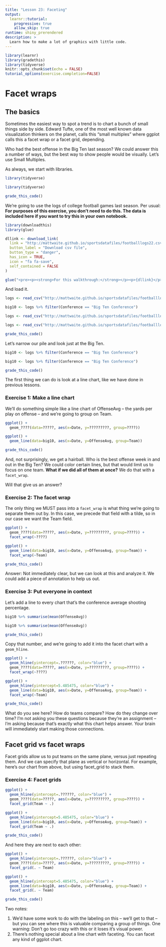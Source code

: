 ```yaml
---
title: "Lesson 23: Faceting"
output: 
  learnr::tutorial:
    progressive: true
    allow_skip: true
runtime: shiny_prerendered
description: >
  Learn how to make a lot of graphics with little code.
---
```


```r
library(learnr)
library(gradethis)
library(tidyverse)
knitr::opts_chunk$set(echo = FALSE)
tutorial_options(exercise.completion=FALSE)
```

# Facet wraps

## The basics

Sometimes the easiest way to spot a trend is to chart a bunch of small things side by side. Edward Tufte, one of the most well known data visualization thinkers on the planet, calls this "small multiples" where ggplot calls this a facet wrap or a facet grid, depending. 

Who had the best offense in the Big Ten last season? We could answer this a number of ways, but the best way to show people would be visually. Let's use Small Multiples.

As always, we start with libraries. 

```r
library(tidyverse)
```
```r
library(tidyverse)
```
```r
grade_this_code()
```

We're going to use the logs of college football games last season. Per usual: **For purposes of this exercise, you don't need to do this. The data is included here if you want to try this in your own notebook.** 

```r
library(downloadthis)
library(glue)

dllink <- download_link(
  link = "http://mattwaite.github.io/sportsdatafiles/footballlogs22.csv",
  button_label = "Download csv file",
  button_type = "danger",
  has_icon = TRUE,
  icon = "fa fa-save",
  self_contained = FALSE
)

glue("<pre><p><strong>For this walkthrough:</strong></p><p>{dllink}</p></pre>")
```

And load it.

```r
logs <- read_csv("http://mattwaite.github.io/sportsdatafiles/footballlogs22.csv")

big10 <- logs %>% filter(Conference == "Big Ten Conference")
```
```r
logs <- read_csv("http://mattwaite.github.io/sportsdatafiles/footballlogs22.csv")
```
```r
logs <- read_csv("http://mattwaite.github.io/sportsdatafiles/footballlogs22.csv")
```
```r
grade_this_code()
```

Let's narrow our pile and look just at the Big Ten.

```r
big10 <- logs %>% filter(Conference == "Big Ten Conference")
```
```r
big10 <- logs %>% filter(Conference == "Big Ten Conference")
```
```r
grade_this_code()
```

The first thing we can do is look at a line chart, like we have done in previous lessons.

### Exercise 1: Make a line chart

We'll do something simple like a line chart of OffenseAvg -- the yards per play on offense -- and we're going to group on Team.

```r
ggplot() + 
  geom_????(data=?????, aes(x=Date, y=?????????, group=????))
```
```r
ggplot() + 
  geom_line(data=big10, aes(x=Date, y=OffenseAvg, group=Team))
```
```r
grade_this_code()
```

And, not surprisingly, we get a hairball. Who is the best offense week in and out in the Big Ten? We could color certain lines, but that would limit us to focus on one team. **What if we did all of them at once?** We do that with a `facet_wrap`. 

Will that give us an answer?

### Exercise 2: The facet wrap

The only thing we MUST pass into a `facet_wrap` is what thing we're going to separate them out by. In this case, we precede that field with a tilde, so in our case we want the Team field.

```r
ggplot() + 
  geom_????(data=?????, aes(x=Date, y=?????????, group=????)) + 
  facet_wrap(~????)
```
```r
ggplot() + 
  geom_line(data=big10, aes(x=Date, y=OffenseAvg, group=Team)) + 
  facet_wrap(~Team)
```
```r
grade_this_code()
```

Answer: Not immediately clear, but we can look at this and analyze it. We could add a piece of annotation to help us out.

### Exercise 3: Put everyone in context

Let's add a line to every chart that's the conference average shooting percentage. 

```r
big10 %>% summarise(mean(OffenseAvg))
```
```r
big10 %>% summarise(mean(OffenseAvg))
```
```r
grade_this_code()
```

Copy that number, and we're going to add it into the facet chart with a `geom_hline`.

```r
ggplot() + 
  geom_hline(yintercept=.??????, color="blue") + 
  geom_????(data=?????, aes(x=Date, y=?????????, group=????)) + 
  facet_wrap(~????)
```
```r
ggplot() + 
  geom_hline(yintercept=5.485475, color="blue") + 
  geom_line(data=big10, aes(x=Date, y=OffenseAvg, group=Team)) + 
  facet_wrap(~Team)
```
```r
grade_this_code()
```

What do you see here? How do teams compare? How do they change over time? I'm not asking you these questions because they're an assignment -- I'm asking because that's exactly what this chart helps answer. Your brain will immediately start making those connections. 

## Facet grid vs facet wraps

Facet grids allow us to put teams on the same plane, versus just repeating them. And we can specify that plane as vertical or horizontal. For example, here's our chart from above, but using facet_grid to stack them.

### Exercise 4: Facet grids

```r
ggplot() + 
  geom_hline(yintercept=.??????, color="blue") + 
  geom_????(data=?????, aes(x=Date, y=?????????, group=????)) + 
  facet_grid(Team ~ .)
```
```r
ggplot() + 
  geom_hline(yintercept=5.485475, color="blue") + 
  geom_line(data=big10, aes(x=Date, y=OffenseAvg, group=Team)) + 
  facet_grid(Team ~ .)
```
```r
grade_this_code()
```

And here they are next to each other:

```r
ggplot() + 
  geom_hline(yintercept=.??????, color="blue") + 
  geom_????(data=?????, aes(x=Date, y=?????????, group=????)) + 
  facet_grid(. ~ Team)
```
```r
ggplot() + 
  geom_hline(yintercept=5.485475, color="blue") + 
  geom_line(data=big10, aes(x=Date, y=OffenseAvg, group=Team)) + 
  facet_grid(. ~ Team)
```
```r
grade_this_code()
```

Two notes:

1. We'd have some work to do with the labeling on this -- we'll get to that -- but you can see where this is valuable comparing a group of things. One warning: Don't go too crazy with this or it loses it's visual power.
2. There's nothing special about a line chart with faceting. You can facet any kind of ggplot chart. 